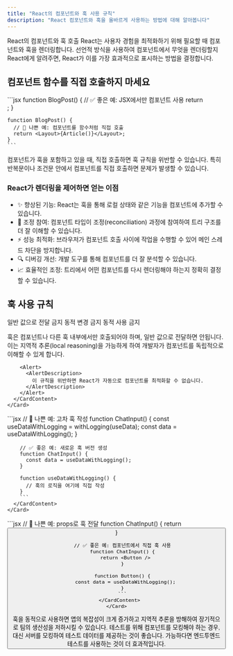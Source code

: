 ```yaml
---
title: "React의 컴포넌트와 훅 사용 규칙"
description: "React 컴포넌트와 훅을 올바르게 사용하는 방법에 대해 알아봅니다"
---
```



<Card className="mb-6">
  <CardHeader>
    <CardTitle>React의 컴포넌트와 훅 호출</CardTitle>
    <CardDescription>
      React는 사용자 경험을 최적화하기 위해 필요할 때 컴포넌트와 훅을 렌더링합니다. 
      선언적 방식을 사용하여 컴포넌트에서 무엇을 렌더링할지 React에게 알려주면, React가 
      이를 가장 효과적으로 표시하는 방법을 결정합니다.
    </CardDescription>
  </CardHeader>
</Card>

## 컴포넌트 함수를 직접 호출하지 마세요

<Card className="mb-6">
  <CardContent className="pt-6">
    ```jsx
    function BlogPost() {
      // ✅ 좋은 예: JSX에서만 컴포넌트 사용
      return <Layout><Article /></Layout>;
    }

    function BlogPost() {
      // 🔴 나쁜 예: 컴포넌트를 함수처럼 직접 호출
      return <Layout>{Article()}</Layout>;
    }
    ```
  </CardContent>
</Card>

<Alert className="mb-6">
  <AlertDescription>
    컴포넌트가 훅을 포함하고 있을 때, 직접 호출하면 훅 규칙을 위반할 수 있습니다.
    특히 반복문이나 조건문 안에서 컴포넌트를 직접 호출하면 문제가 발생할 수 있습니다.
  </AlertDescription>
</Alert>

### React가 렌더링을 제어하면 얻는 이점

<Card className="mb-6">
  <CardContent>
    <ul className="space-y-2">
      <li className="flex items-start">
        <span className="font-medium mr-2">✨ 향상된 기능:</span>
        <span>React는 훅을 통해 로컬 상태와 같은 기능을 컴포넌트에 추가할 수 있습니다.</span>
      </li>
      <li className="flex items-start">
        <span className="font-medium mr-2">🔄 조정 참여:</span>
        <span>컴포넌트 타입이 조정(reconciliation) 과정에 참여하여 트리 구조를 더 잘 이해할 수 있습니다.</span>
      </li>
      <li className="flex items-start">
        <span className="font-medium mr-2">⚡ 성능 최적화:</span>
        <span>브라우저가 컴포넌트 호출 사이에 작업을 수행할 수 있어 메인 스레드 차단을 방지합니다.</span>
      </li>
      <li className="flex items-start">
        <span className="font-medium mr-2">🔍 디버깅 개선:</span>
        <span>개발 도구를 통해 컴포넌트를 더 잘 분석할 수 있습니다.</span>
      </li>
      <li className="flex items-start">
        <span className="font-medium mr-2">📈 효율적인 조정:</span>
        <span>트리에서 어떤 컴포넌트를 다시 렌더링해야 하는지 정확히 결정할 수 있습니다.</span>
      </li>
    </ul>
  </CardContent>
</Card>

## 훅 사용 규칙

<Tabs defaultValue="passing" className="mb-6">
  <TabsList>
    <TabsTrigger value="passing">일반 값으로 전달 금지</TabsTrigger>
    <TabsTrigger value="mutation">동적 변경 금지</TabsTrigger>
    <TabsTrigger value="dynamic">동적 사용 금지</TabsTrigger>
  </TabsList>
  
  <TabsContent value="passing">
    <Card>
      <CardContent>
        <p className="mb-4">훅은 컴포넌트나 다른 훅 내부에서만 호출되어야 하며, 일반 값으로 전달하면 안됩니다. 
        이는 지역적 추론(local reasoning)을 가능하게 하여 개발자가 컴포넌트를 독립적으로 이해할 수 있게 합니다.</p>
        
        <Alert>
          <AlertDescription>
            이 규칙을 위반하면 React가 자동으로 컴포넌트를 최적화할 수 없습니다.
          </AlertDescription>
        </Alert>
      </CardContent>
    </Card>
  </TabsContent>
  
  <TabsContent value="mutation">
    <Card>
      <CardContent>
        ```jsx
        // 🔴 나쁜 예: 고차 훅 작성
        function ChatInput() {
          const useDataWithLogging = withLogging(useData);
          const data = useDataWithLogging();
        }

        // ✅ 좋은 예: 새로운 훅 버전 생성
        function ChatInput() {
          const data = useDataWithLogging();
        }

        function useDataWithLogging() {
          // 훅의 로직을 여기에 직접 작성
        }
        ```
      </CardContent>
    </Card>
  </TabsContent>
  
  <TabsContent value="dynamic">
    <Card>
      <CardContent>
        ```jsx
        // 🔴 나쁜 예: props로 훅 전달
        function ChatInput() {
          return <Button useData={useDataWithLogging} />
        }

        // ✅ 좋은 예: 컴포넌트에서 직접 훅 사용
        function ChatInput() {
          return <Button />
        }

        function Button() {
          const data = useDataWithLogging();
        }
        ```
      </CardContent>
    </Card>
  </TabsContent>
</Tabs>

<Alert className="mt-6">
  <AlertDescription>
    훅을 동적으로 사용하면 앱의 복잡성이 크게 증가하고 지역적 추론을 방해하여 장기적으로 팀의 생산성을 저하시킬 수 있습니다.
    테스트를 위해 컴포넌트를 모킹해야 하는 경우, 대신 서버를 모킹하여 테스트 데이터를 제공하는 것이 좋습니다.
    가능하다면 엔드투엔드 테스트를 사용하는 것이 더 효과적입니다.
  </AlertDescription>
</Alert>